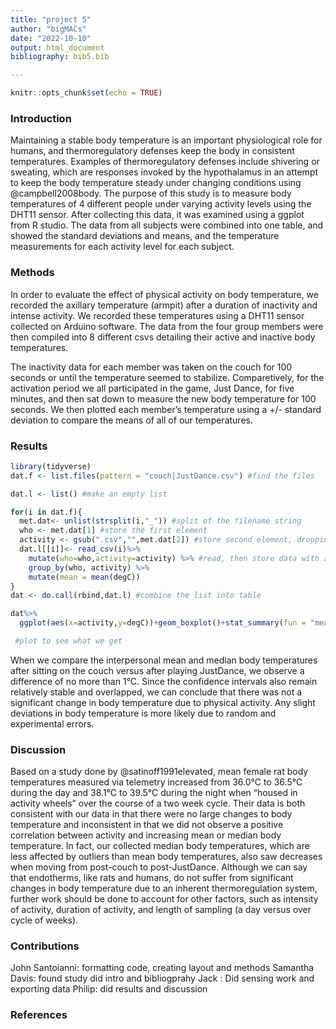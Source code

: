 ```yaml
---
title: "project 5"
author: "bigMACs"
date: "2022-10-10"
output: html_document
bibliography: bib5.bib

---
```


```r
knitr::opts_chunk$set(echo = TRUE)
```

### Introduction
Maintaining a stable body temperature is an important physiological role for humans, and thermoregulatory defenses keep the body in consistent temperatures. Examples of thermoregulatory defenses include shivering or sweating, which are responses invoked by the hypothalamus in an attempt to keep the body temperature steady under changing conditions using @campbell2008body. The purpose of this study is to measure body temperatures of 4 different people under varying activity levels using the DHT11 sensor. After collecting this data, it was examined using a ggplot from R studio. The data from all subjects were combined into one table, and showed the standard deviations and means, and the temperature measurements for each activity level for each subject. 



### Methods
In order to evaluate the effect of physical activity on body temperature, we recorded the axillary temperature (armpit) after a duration of inactivity and intense activity. We recorded these temperatures using a DHT11 sensor collected on Arduino software. The data from the four group members were then compiled into 8 different csvs detailing their active and inactive body temperatures.
<center>

</center>
The inactivity data for each member was taken on the couch for 100 seconds or until the temperature seemed to stabilize. Comparetively, for the activation period we all participated in the game, Just Dance, for five minutes, and then sat down to measure the new body temperature for 100 seconds. We then plotted each member's temperature using a +/- standard deviation to compare the means of all of our temperatures. 

### Results 

```r
library(tidyverse)
dat.f <- list.files(pattern = "couch|JustDance.csv") #find the files

dat.l <- list() #make an empty list

for(i in dat.f){
  met.dat<- unlist(strsplit(i,"_")) #split of the filename string
  who <- met.dat[1] #store the first element
  activity <- gsub(".csv","",met.dat[2]) #store second element, dropping CSV with gsub()
  dat.l[[i]]<- read_csv(i)%>%
    mutate(who=who,activity=activity) %>% #read, then store data with additional columns of metada in list as position unique to i
    group_by(who, activity) %>% 
    mutate(mean = mean(degC))
}
dat <- do.call(rbind,dat.l) #combine the list into table

dat%>%
  ggplot(aes(x=activity,y=degC))+geom_boxplot()+stat_summary(fun = "mean", geom = "point", shape = 23, size = 3, fill = "white")+facet_grid(.~who) #plot to see what we get

 #plot to see what we get
```

When we compare the interpersonal mean and median body temperatures after sitting on the couch versus after playing JustDance, we observe a difference of no more than 1°C. Since the confidence intervals also remain relatively stable and overlapped, we can conclude that there was not a significant change in body temperature due to physical activity. Any slight deviations in body temperature is more likely due to random and experimental errors. 

### Discussion 
Based on a study done by @satinoff1991elevated, mean female rat body temperatures measured via telemetry increased from 36.0°C to 36.5°C during the day and 38.1°C to 39.5°C during the night when "housed in activity wheels" over the course of a two week cycle. Their data is both consistent with our data in that there were no large changes to body temperature and inconsistent in that we did not observe a positive correlation between activity and increasing mean or median body temperature. In fact, our collected median body temperatures, which are less affected by outliers than mean body temperatures, also saw decreases when moving from post-couch to post-JustDance. Although we can say that endotherms, like rats and humans, do not suffer from significant changes in body temperature due to an inherent thermoregulation system, further work should be done to account for other factors, such as intensity of activity, duration of activity, and length of sampling (a day versus over cycle of weeks). 


### Contributions 
John Santoianni: formatting code, creating layout and methods
Samantha Davis: found study did intro and bibliogprahy
Jack : Did sensing work and exporting data
Philip: did results and discussion

### References 





